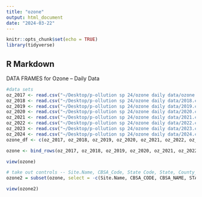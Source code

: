 ```yaml
---
title: "ozone"
output: html_document
date: "2024-03-22"
---
```


```r
knitr::opts_chunk$set(echo = TRUE)
library(tidyverse)
```

## R Markdown

DATA FRAMES for Ozone -- Daily Data 
```r
#data sets 
oz_2017 <- read.csv("~/Desktop/p-ollution sp 24/ozone daily data/ozone 17.csv")
oz_2018 <- read.csv("~/Desktop/p-ollution sp 24/ozone daily data/2018.csv")
oz_2019 <- read.csv("~/Desktop/p-ollution sp 24/ozone daily data/2019.csv")
oz_2020 <- read.csv("~/Desktop/p-ollution sp 24/ozone daily data/2020.csv")
oz_2021 <- read.csv("~/Desktop/p-ollution sp 24/ozone daily data/2021.csv")
oz_2022 <- read.csv("~/Desktop/p-ollution sp 24/ozone daily data/2022.csv")
oz_2023 <- read.csv("~/Desktop/p-ollution sp 24/ozone daily data/2023.csv")
oz_2024 <- read.csv("~/Desktop/p-ollution sp 24/ozone daily data/2024.csv")
ozone_df <- c(oz_2017, oz_2018, oz_2019, oz_2020, oz_2021, oz_2022, oz_2023, oz_2024)
```

```r
ozone <- bind_rows(oz_2017, oz_2018, oz_2019, oz_2020, oz_2021, oz_2022, oz_2023, oz_2024)
```

```r
view(ozone)
```

```r
# take out controls -- Site.Name, CBSA_Code, State Code, State, County_Code, County, Site Latitude, Site Longitude, etc
ozone2 = subset(ozone, select = -c(Site.Name, CBSA_CODE, CBSA_NAME, STATE_CODE, STATE, COUNTY_CODE, COUNTY, SITE_LATITUDE, SITE_LONGITUDE) )
```

```r
view(ozone2)
```


